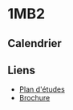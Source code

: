 # 1MB2

## Calendrier


<CurrentCalendar>
  <Calendar />
</CurrentCalendar>

## Liens

- [Plan d'études](https://www.vd.ch/fileadmin/user_upload/organisation/dfj/dgep/dgep_fichiers_pdf/DGEP_brochure_EM_web.pdf#DGEP_brochure_EM_2024_WEB_corr2.indd%3A.78832%3A9401)
- [Brochure](https://gypad.ch/wp-content/uploads/2024/05/Brochure_EMBi_2024-25_Site-GypAd_15.03.2024.pdf)
